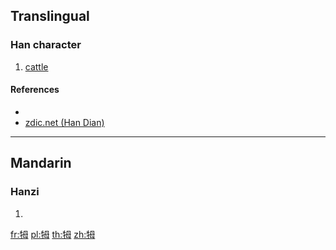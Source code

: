 {{character info/new}}
==Translingual==

===Han character===
{{Han char|rn=93|rad=牛|as=05|sn=9|four=27550|canj=HQWYI|ids=⿰牜母}}

# [[cattle]]

====References====
* {{Han ref|kx=0700.040|dkj=19987|hdz=31808.100|uh=7273|ud=29299|bh=CFBC|bd=53180}}
* [http://www.zdic.net/zd/zi/ZdicE7Zdic89ZdicB3.htm zdic.net (Han Dian)]

----

==Mandarin==

===Hanzi===
{{cmn-hanzi|pin=[[mǔ]] ([[mu3]])|wg=mu<sup>3</sup>}}

# {{defn|lang=cmn|sort=牛05}}

[[fr:牳]]
[[pl:牳]]
[[th:牳]]
[[zh:牳]]